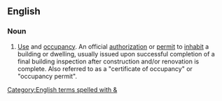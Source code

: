 {{also|uo|ūo|ŭo|-uo|ųo-|u. ö.}}
==English==

===Noun===
{{en-noun}}

# {{lb|en|initialism}} [[use|Use]] and [[occupancy]]. An official [[authorization]] or [[permit]] to [[inhabit]] a building or dwelling, usually issued upon successful completion of a final building inspection after construction and/or renovation is complete. Also referred to as a "certificate of occupancy" or "occupancy permit".

[[Category:English terms spelled with &]]